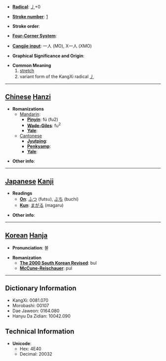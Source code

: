 * '''[[Wiktionary:Chinese radical index| Radical]]''': [[Wiktionary:Chinese radical index 丿|丿]]+0

* '''[[Wiktionary:Chinese total strokes index|Stroke number]]''': [[Wiktionary:Chinese total strokes index 1|1]]

* '''Stroke order''': 

* '''[[Wiktionary:Chinese four corner index|Four-Corner System]]''': 

* '''[[Wiktionary:Chinese Cangjie index|Cangjie input]]''': 一人 (MO), X一人 (XMO)

* '''Graphical Significance and Origin''': 

* '''Common Meaning'''
*#[[stretch]]
*#variant form of the KangXi radical [[Wiktionary:Chinese radical index 丿|丿]]

----

== [[Chinese]] [[Hanzi]] ==

* '''Romanizations'''
** [[Mandarin]]:
*** '''[[Pinyin]]''': fú (fu2)
*** '''[[Wade-Giles]]''': fu<sup>2</sup>
*** '''[[Yale]]''': 
**[[Cantonese]]
***'''[[Jyutping]]''':
***'''[[Penkyamp]]''': 
***'''[[Yale]]''': 

* '''Other info''': 

----

== [[Japanese]] [[Kanji]] ==

* '''Readings'''
** '''[[On]]''': [[ふつ]] (futsu), [[ぶち]] (buchi)
** '''[[Kun]]''': [[まがる]] (magaru)

* '''Other info''':  

----

== [[Korean]] [[Hanja]] ==

* '''Pronunciation''': 불

* '''Romanization'''
** '''[[The 2000 South Korean Revised Romanization|The 2000 South Korean Revised]]''': bul
** '''[[McCune-Reischauer]]''': pul

----

== Dictionary Information ==

* KangXi: 0081.070
* Morobashi: 00107
* Dae Jaweon: 0164.080
* Hanyu Da Zidian: 10042.090

== Technical Information ==

* '''Unicode''':
** Hex: 4E40
** Decimal: 20032